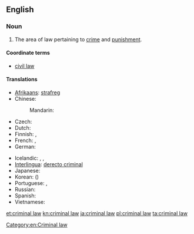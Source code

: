 ==English==
{{wikipedia}}

===Noun===
{{en-noun|sg=[[criminal]] [[law]]}}

# {{legal}} The area of law pertaining to [[crime]] and [[punishment]].

====Coordinate terms====
* [[civil law]]

====Translations====
{{trans-top|area of law}}
* [[Afrikaans]]: [[strafreg]]
* Chinese:
*: Mandarin: {{t|zh|刑法|tr=xíngfǎ|sc=Hani}}
* Czech: {{t-|cs|trestní právo|n}}
* Dutch: {{t+|nl|strafrecht|n}}
* Finnish: {{t-|fi|rikosoikeus}}, {{t-|fi|rikoslaki}}
* French: {{t|fr|droit pénal|m}}, {{t|fr|droit criminel|m}}
* German: {{t-|de|Strafrecht|n}}
{{trans-mid}}
* Icelandic: {{t|is|hegningarlög|n|p}},  {{t|is|refsilög|n|p}},  {{t|is|refsiréttur|m}}
* [[Interlingua]]: [[derecto criminal]]
* Japanese: {{t|ja|刑法|tr=[[けいほう]] keihō|sc=Jpan}}
* Korean: {{t|ko|형법|tr=hyeongbeop|sc=Kore}} ({{t|ko|刑法|sc=Kore}})
* Portuguese: {{t|pt|direito penal|m}}, {{t|pt|direito criminal|m}}
* Russian: {{t|ru|уголовное право|n|tr=ugolóvnoje právo|sc=Cyrl}}
* Spanish: {{t|es|derecho penal|m}}
* Vietnamese: {{t|vi|luật hình sự}}
{{trans-bottom}}

[[Category:en:Criminal law]]

[[et:criminal law]]
[[kn:criminal law]]
[[ja:criminal law]]
[[pl:criminal law]]
[[ta:criminal law]]